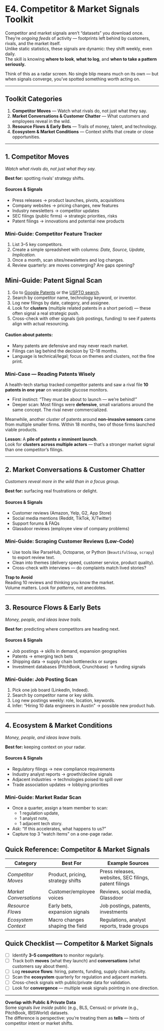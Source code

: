 # E4. Competitor & Market Signals Toolkit {#sec-competitor-market-signals-toolkit .unnumbered}

Competitor and market signals aren’t “datasets” you download once.  
They’re *ongoing feeds* of activity — footprints left behind by customers, rivals, and the market itself.  
Unlike static statistics, these signals are dynamic: they shift weekly, even daily.  
The skill is knowing **where to look**, **what to log**, and **when to take a pattern seriously.**

Think of this as a radar screen. No single blip means much on its own — but when signals converge, you’ve spotted something worth acting on.  

---

## Toolkit Categories  

1. **Competitor Moves** — Watch what rivals do, not just what they say.  
2. **Market Conversations & Customer Chatter** — What customers and employees reveal in the wild.  
3. **Resource Flows & Early Bets** — Trails of money, talent, and technology.  
4. **Ecosystem & Market Conditions** — Context shifts that create or close opportunities.  

---

## 1. Competitor Moves  

*Watch what rivals do, not just what they say.*

**Best for:** spotting rivals’ strategy shifts.

#### Sources & Signals
- Press releases → product launches, pivots, acquisitions  
- Company websites → pricing changes, new features  
- Industry newsletters → competitor updates  
- SEC filings (public firms) → strategic priorities, risks  
- Patent filings → innovations and potential new products

::: {.callout-tip appearance="minimal" icon="clipboard"}
### Mini-Guide: Competitor Feature Tracker  
1. List 3–5 key competitors.  
2. Create a simple spreadsheet with columns: *Date, Source, Update, Implication.*  
3. Once a month, scan sites/newsletters and log changes.  
4. Review quarterly: are moves converging? Are gaps opening?  
:::

::: {.callout-tip appearance="minimal" icon="clipboard"}
# Mini-Guide: Patent Signal Scan
1. Go to [Google Patents](https://patents.google.com/) or the [USPTO search](https://ppubs.uspto.gov/pubwebapp/static/pages/landing.html).  
2. Search by competitor name, technology keyword, or inventor.  
3. Log new filings by date, category, and assignee.  
4. Look for **clusters** (multiple related patents in a short period) — these often signal a real strategic push.  
5. Cross-check with other signals (job postings, funding) to see if patents align with actual resourcing.
:::

::: {.callout-warning appearance="minimal"}
#### Caution about patents:
- Many patents are defensive and may never reach market.  
- Filings can lag behind the decision by 12–18 months.  
- Language is technical/legal; focus on themes and clusters, not the fine print.  
:::

::: {.callout-tip appearance="minimal" icon="lightbulb"}
### Mini-Case — Reading Patents Wisely  
A health-tech startup tracked competitor patents and saw a rival file **10 patents in one year** on wearable glucose monitors.  

- First instinct: “They must be about to launch — we’re behind!”  
- Deeper scan: Most filings were **defensive**, small variations around the same concept. The rival never commercialized.  

Meanwhile, another cluster of patents around **non-invasive sensors** came from multiple smaller firms. Within 18 months, two of those firms launched viable products.  

**Lesson:** A **pile of patents ≠ imminent launch**.  
Look for **clusters across multiple actors** — that’s a stronger market signal than one competitor’s filings.  
:::
---

## 2. Market Conversations & Customer Chatter  
*Customers reveal more in the wild than in a focus group.*

**Best for:** surfacing real frustrations or delight.

#### Sources & Signals
- Customer reviews (Amazon, Yelp, G2, App Store)  
- Social media mentions (Reddit, TikTok, X/Twitter)  
- Support forums & FAQs  
- Glassdoor reviews (employee view of company problems)  

::: {.callout-tip appearance="minimal" icon="clipboard"}
### Mini-Guide: Scraping Customer Reviews (Low-Code)  
- Use tools like ParseHub, Octoparse, or Python (`BeautifulSoup`, `scrapy`) to export review text.  
- Clean into themes (delivery speed, customer service, product quality).  
- Cross-check with interviews — do complaints match lived stories?  
:::

::: {.callout-warning appearance="minimal" icon="alert-triangle"}  
**Trap to Avoid**  
Reading 10 reviews and thinking you know the market.  
Volume matters. Look for *patterns*, not anecdotes.  
:::

---

## 3. Resource Flows & Early Bets  
*Money, people, and ideas leave trails.*

**Best for:** predicting where competitors are heading next.

#### Sources & Signals
- Job postings → skills in demand, expansion geographies  
- Patents → emerging tech bets  
- Shipping data → supply chain bottlenecks or surges  
- Investment databases (PitchBook, Crunchbase) → funding signals  

::: {.callout-tip appearance="minimal" icon="clipboard"}
### Mini-Guide: Job Posting Scan  
1. Pick one job board (LinkedIn, Indeed).  
2. Search by competitor name or key skills.  
3. Log new postings weekly: role, location, keywords.  
4. Infer: “Hiring 10 data engineers in Austin” → possible new product hub.  
:::

---

## 4. Ecosystem & Market Conditions  
*Money, people, and ideas leave trails.*

**Best for:** keeping context on your radar.

#### Sources & Signals
- Regulatory filings → new compliance requirements  
- Industry analyst reports → growth/decline signals  
- Adjacent industries → technologies poised to spill over  
- Trade association updates → lobbying priorities  

::: {.callout-tip appearance="minimal" icon="clipboard"}
### Mini-Guide: Market Radar Scan  
- Once a quarter, assign a team member to scan:  
  - 1 regulation update,  
  - 1 analyst note,  
  - 1 adjacent tech story.  
- Ask: “If this accelerates, what happens to us?”  
- Capture top 3 “watch items” on a one-page radar.  
:::


## Quick Reference: Competitor & Market Signals  

::: {.callout-note appearance="minimal" icon="map"}
| Category | Best For | Example Sources |  
|----------|----------|-----------------|  
| *Competitor Moves* | Product, pricing, strategy shifts | Press releases, websites, SEC filings, patent filings |  
| *Market Conversations* | Customer/employee voices | Reviews, social media, Glassdoor |  
| *Resource Flows* | Early bets, expansion signals | Job postings, patents, investments |  
| *Ecosystem Context* | Macro changes shaping the field | Regulations, analyst reports, trade groups |  
:::


## Quick Checklist — Competitor & Market Signals  
::: {.callout-tip appearance="minimal" icon="clipboard"}
- [ ] Identify **3–5 competitors** to monitor regularly.  
- [ ] Track both **moves** (what they launch) and **conversations** (what customers say about them).  
- [ ] Log **resource flows**: hiring, patents, funding, supply chain activity.  
- [ ] Scan the **ecosystem** quarterly for regulation and adjacent markets.  
- [ ] Cross-check signals with public/private data for validation.  
- [ ] Look for **convergence** — multiple weak signals pointing in one direction.  
:::

---

::: {.callout-note appearance="minimal" icon="link"}
**Overlap with Public & Private Data**  
Some signals *live inside* public (e.g., BLS, Census) or private (e.g., PitchBook, IBISWorld) datasets.  
The difference is perspective: you’re treating them as **tells** — hints of competitor intent or market shifts.  
:::

